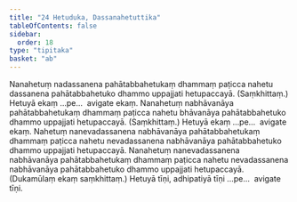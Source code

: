 ```yaml
---
title: "24 Hetuduka, Dassanahetuttika"
tableOfContents: false
sidebar:
  order: 18
type: "tipitaka"
basket: "ab"
---
```



<DynamicBreadcrumb />

<Division number="70">

<Paragraph number="167">
Nanahetuṃ nadassanena pahātabbahetukaṃ dhammaṃ paṭicca nahetu dassanena pahātabbahetuko dhammo uppajjati hetupaccayā. (Saṃkhittaṃ.) Hetuyā ekaṃ …pe…  avigate ekaṃ.
</Paragraph>

<Paragraph number="168">
Nanahetuṃ nabhāvanāya pahātabbahetukaṃ dhammaṃ paṭicca nahetu bhāvanāya pahātabbahetuko dhammo uppajjati hetupaccayā. (Saṃkhittaṃ.) Hetuyā ekaṃ …pe…  avigate ekaṃ.
</Paragraph>

</Division>
<Division number="71">

<Paragraph number="169">
Nahetuṃ nanevadassanena nabhāvanāya pahātabbahetukaṃ dhammaṃ paṭicca nahetu nevadassanena nabhāvanāya pahātabbahetuko dhammo uppajjati hetupaccayā. Nanahetuṃ nanevadassanena nabhāvanāya pahātabbahetukaṃ dhammaṃ paṭicca nahetu nevadassanena nabhāvanāya pahātabbahetuko dhammo uppajjati hetupaccayā. (Dukamūlaṃ ekaṃ saṃkhittaṃ.)
</Paragraph>

<Paragraph number="170">
Hetuyā tīṇi, adhipatiyā tīṇi …pe…  avigate tīṇi.
</Paragraph>
</Division>